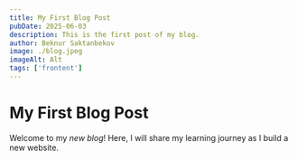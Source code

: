 ```yaml
---
title: My First Blog Post
pubDate: 2025-06-03
description: This is the first post of my blog.
author: Beknur Saktanbekov
image: ./blog.jpeg
imageAlt: Alt
tags: ['frontent']
---
```



# My First Blog Post

Welcome to my _new blog_! Here, I will share my learning journey as I build a new website.
